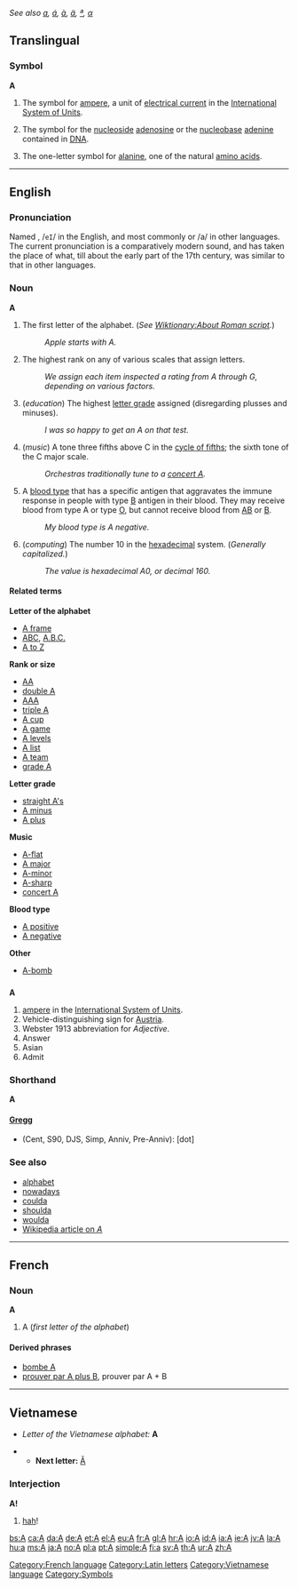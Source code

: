 ''See also [[a]], [[á]], [[à]], [[ä]], [[ª]], [[α]]''
{{Wikisource1911Enc|A}}
==Translingual==
===Symbol===
'''A'''

# {{physics}} The symbol for [[ampere]], a unit of [[electrical current]] in the [[International System of Units]].
# {{biochemistry}} The symbol for the [[nucleoside]] [[adenosine]] or the [[nucleobase]] [[adenine]] contained in [[DNA]].
# {{biochemistry}} The one-letter symbol for [[alanine]], one of the natural [[amino acid]]s.
----

==English==

{{rank|little|now|then|79|A|should|can|made}}

===Pronunciation===
Named {{IPAchar|/eɪ/}}, /<tt>eI</tt>/ in the English, and most commonly {{IPAchar|/ɑː/, /A:/}} or /a/ in other languages. The current pronunciation is a comparatively modern sound, and has taken the place of what, till about the early part of the 17th century, was similar to that in other languages.

===Noun===
'''A'''

# The first letter of the alphabet. (''See [[Wiktionary:About Roman script]].'')
#: ''Apple starts with A.''
# The highest rank on any of various scales that assign letters.
#: ''We assign each item inspected a rating from A through G, depending on various factors.''
# (''education'') The highest [[letter grade]] assigned (disregarding plusses and minuses).
#: ''I was so happy to get an A on that test.''
# (''music'') A tone three fifths above C in the [[cycle of fifths]]; the sixth tone of the C major scale.
#: ''Orchestras traditionally tune to a [[concert A]].''
# A [[blood type]] that has a specific antigen that aggravates the immune response in people with type [[B]] antigen in their blood. They may receive blood from type A or type [[O]], but cannot receive blood from [[AB]] or [[B]].
#: ''My blood type is A negative.''
# (''computing'') The number 10 in the [[hexadecimal]] system. (''Generally capitalized.'')
#: ''The value is hexadecimal A0, or decimal 160.''

====Related terms====

'''Letter of the alphabet'''
*[[A frame]]
*[[ABC]], [[A.B.C.]] <!-- also in the plural -->
*[[A to Z]]

'''Rank or size'''
*[[AA]]
*[[double A]]
*[[AAA]]
*[[triple A]]
*[[A cup]]
*[[A game]]
*[[A levels]]
*[[A list]]
*[[A team]]
*[[grade A]]

'''Letter grade'''
*[[straight A's]]
*[[A minus]]
*[[A plus]]

'''Music'''
*[[A-flat]]
*[[A major]]
*[[A-minor]]
*[[A-sharp]]
*[[concert A]]

'''Blood type'''
*[[A positive]]
*[[A negative]]

'''Other'''
*[[A-bomb]]

==={{abbreviation}}===
'''A'''

# [[ampere]] in the [[International System of Units]].
# Vehicle-distinguishing sign for [[Austria]].
# Webster 1913 abbreviation for ''Adjective''.
# Answer
# Asian
# Admit

===Shorthand===
'''A'''

====[http://en.wikipedia.org/wiki/Gregg_Shorthand Gregg]====
* (Cent, S90, DJS, Simp, Anniv, Pre-Anniv): [dot]

===See also===
*[[alphabet]]
*[[nowadays]]
*[[coulda]]
*[[shoulda]]
*[[woulda]]
*[[w:A|Wikipedia article on ''A'']]

----

==French==
===Noun===
'''A'''

#A (''first letter of the alphabet'')

====Derived phrases====
*[[bombe A]]
*[[prouver par A plus B]], prouver par A + B

----

==Vietnamese==
*''Letter of the Vietnamese alphabet:'' '''A'''

**'''Next letter:''' [[Ă]]

===Interjection===
'''A!'''

#[[hah]]!

[[Category:French language]]
[[Category:Latin letters]]
[[Category:Vietnamese language]]
[[Category:Symbols]]

[[bs:A]]
[[ca:A]]
[[da:A]]
[[de:A]]
[[et:A]]
[[el:A]]
[[eu:A]]
[[fr:A]]
[[gl:A]]
[[hr:A]]
[[io:A]]
[[id:A]]
[[ia:A]]
[[ie:A]]
[[jv:A]]
[[la:A]]
[[hu:a]]
[[ms:A]]
[[ja:A]]
[[no:A]]
[[pl:a]]
[[pt:A]]
[[simple:A]]
[[fi:a]]
[[sv:A]]
[[th:A]]
[[ur:A]]
[[zh:A]]